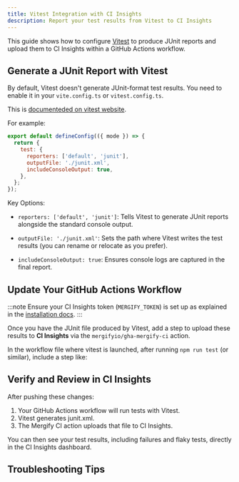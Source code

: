 ```yaml
---
title: Vitest Integration with CI Insights
description: Report your test results from Vitest to CI Insights
---
```



<IntegrationLogo src={vitestLogo} alt="Vitest logo" />

This guide shows how to configure [Vitest](https://vitest.dev/) to produce
JUnit reports and upload them to CI Insights within a GitHub Actions workflow.

## Generate a JUnit Report with Vitest

By default, Vitest doesn't generate JUnit-format test results. You need to
enable it in your `vite.config.ts` or `vitest.config.ts`.

This is [documenteded on vitest
website](https://vitest.dev/guide/reporters#junit-reporter).

For example:

```javascript
export default defineConfig(({ mode }) => {
  return {
    test: {
      reporters: ['default', 'junit'],
      outputFile: './junit.xml',
      includeConsoleOutput: true,
    },
  };
});
```

Key Options:

- `reporters: ['default', 'junit']`: Tells Vitest to generate JUnit reports
  alongside the standard console output.

- `outputFile: './junit.xml'`: Sets the path where Vitest writes the test
  results (you can rename or relocate as you prefer).

- `includeConsoleOutput: true`: Ensures console logs are captured in the final
  report.

## Update Your GitHub Actions Workflow

:::note
Ensure your CI Insights token (`MERGIFY_TOKEN`) is set up as explained in the [installation
docs](/ci-insights#enabling-ci-insights-for-github).
:::

Once you have the JUnit file produced by Vitest, add a step to upload these
results to **CI Insights** via the `mergifyio/gha-mergify-ci` action.

In the workflow file where vitest is launched, after running `npm run test` (or
similar), include a step like:

<MergifyCIUploadStep reportPath="src/junit.xml" />

<MergifyCIUploadStepMatrix reportPath="src/junit.xml" />

<GhaMergifyCiQuarantineSetup />

## Verify and Review in CI Insights

After pushing these changes:

1. Your GitHub Actions workflow will run tests with Vitest.
2. Vitest generates junit.xml.
3. The Mergify CI action uploads that file to CI Insights.

You can then see your test results, including failures and flaky tests,
directly in the CI Insights dashboard.

## Troubleshooting Tips

<ul>
  <CommonTroubleshootingTips />
</ul>
